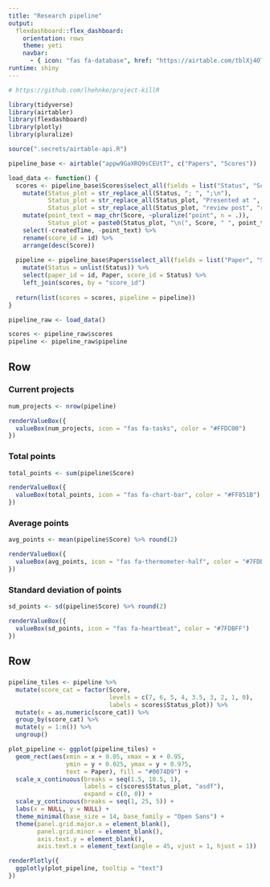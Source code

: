 ```yaml
---
title: "Research pipeline"
output: 
  flexdashboard::flex_dashboard:
    orientation: rows
    theme: yeti
    navbar: 
      - { icon: "fas fa-database", href: "https://airtable.com/tblXj4OTLat3kWEAE", align: right}
runtime: shiny
---
```


```r
# https://github.com/lhehnke/project-killR
```

```r
library(tidyverse)
library(airtabler)
library(flexdashboard)
library(plotly)
library(pluralize)

source(".secrets/airtable-api.R")
```

```r
pipeline_base <- airtable("appw9GaXRQ9sCEUtT", c("Papers", "Scores"))
```

```r
load_data <- function() {
  scores <- pipeline_base$Scores$select_all(fields = list("Status", "Score")) %>% 
    mutate(Status_plot = str_replace_all(Status, "; ", ";\n"),
           Status_plot = str_replace_all(Status_plot, "Presented at ", "Presented at\n"),
           Status_plot = str_replace_all(Status_plot, "review post", "review\npost")) %>% 
    mutate(point_text = map_chr(Score, ~pluralize("point", n = .)),
           Status_plot = paste0(Status_plot, "\n(", Score, " ", point_text, ")")) %>% 
    select(-createdTime, -point_text) %>% 
    rename(score_id = id) %>% 
    arrange(desc(Score))
  
  pipeline <- pipeline_base$Papers$select_all(fields = list("Paper", "Status")) %>% 
    mutate(Status = unlist(Status)) %>% 
    select(paper_id = id, Paper, score_id = Status) %>% 
    left_join(scores, by = "score_id")
  
  return(list(scores = scores, pipeline = pipeline))
}

pipeline_raw <- load_data()

scores <- pipeline_raw$scores
pipeline <- pipeline_raw$pipeline
```


## Row

### Current projects {.value-box}

```r
num_projects <- nrow(pipeline)

renderValueBox({
  valueBox(num_projects, icon = "fas fa-tasks", color = "#FFDC00")
})
```

### Total points {.value-box}

```r
total_points <- sum(pipeline$Score)

renderValueBox({
  valueBox(total_points, icon = "fas fa-chart-bar", color = "#FF851B") 
})
```

### Average points {.value-box}

```r
avg_points <- mean(pipeline$Score) %>% round(2)

renderValueBox({
  valueBox(avg_points, icon = "fas fa-thermometer-half", color = "#7FDBFF") 
})
```

### Standard deviation of points {.value-box}

```r
sd_points <- sd(pipeline$Score) %>% round(2)

renderValueBox({
  valueBox(sd_points, icon = "fas fa-heartbeat", color = "#7FDBFF")
})
```

## Row

###

```r
pipeline_tiles <- pipeline %>% 
  mutate(score_cat = factor(Score, 
                            levels = c(7, 6, 5, 4, 3.5, 3, 2, 1, 0),
                            labels = scores$Status_plot)) %>% 
  mutate(x = as.numeric(score_cat)) %>% 
  group_by(score_cat) %>% 
  mutate(y = 1:n()) %>% 
  ungroup()

plot_pipeline <- ggplot(pipeline_tiles) +
  geom_rect(aes(xmin = x + 0.05, xmax = x + 0.95, 
                ymin = y + 0.025, ymax = y + 0.975,
                text = Paper), fill = "#0074D9") +
  scale_x_continuous(breaks = seq(1.5, 10.5, 1), 
                     labels = c(scores$Status_plot, "asdf"),
                     expand = c(0, 0)) +
  scale_y_continuous(breaks = seq(1, 25, 5)) +
  labs(x = NULL, y = NULL) +
  theme_minimal(base_size = 14, base_family = "Open Sans") +
  theme(panel.grid.major.x = element_blank(),
        panel.grid.minor = element_blank(),
        axis.text.y = element_blank(),
        axis.text.x = element_text(angle = 45, vjust = 1, hjust = 1))

renderPlotly({
  ggplotly(plot_pipeline, tooltip = "text")
})
```
